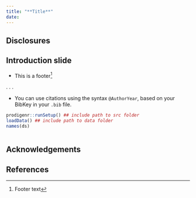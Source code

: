 ```yaml
---
title: "**Title**"
date:
---
```


<!-- slide 1 -->
## Disclosures ##

## Introduction slide ##

* This is a footer[^footer]

. . .

* You can use citations using the syntax `@AuthorYear`, based on your
  BibKey in your `.bib` file.

[^footer]: Footer text

```r

prodigenr::runSetup() ## include path to src folder
loadData() ## include path to data folder
names(ds)

```

```r

```

## Acknowledgements ##

## References ##

\tiny
